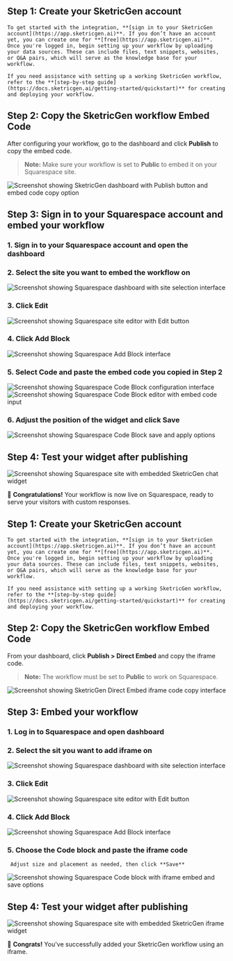<Tabs>
  <Tab title="Floating Chat Bubble">
  
  ## **Step 1: Create your SketricGen account**

    To get started with the integration, **[sign in to your SketricGen account](https://app.sketricgen.ai)**. If you don’t have an account yet, you can create one for **[free](https://app.sketricgen.ai)**. Once you're logged in, begin setting up your workflow by uploading your data sources. These can include files, text snippets, websites, or Q&A pairs, which will serve as the knowledge base for your workflow.

    If you need assistance with setting up a working SketricGen workflow, refer to the **[step-by-step guide](https://docs.sketricgen.ai/getting-started/quickstart)** for creating and deploying your workflow.

  ## **Step 2: Copy the SketricGen workflow Embed Code**

  After configuring your workflow, go to the dashboard and click **Publish** to copy the embed code.

  > **Note:** Make sure your workflow is set to **Public** to embed it on your Squarespace site.

  ![Screenshot showing SketricGen dashboard with Publish button and embed code copy option](/images/squarespace/screenshot1.png)

  ## **Step 3: Sign in to your Squarespace account and embed your workflow**

  ### 1. Sign in to your Squarespace account and open the dashboard  
  ### 2. Select the site you want to embed the workflow on

  ![Screenshot showing Squarespace dashboard with site selection interface](/images/squarespace/screenshot2.png)

  ### 3. Click **Edit**  

  ![Screenshot showing Squarespace site editor with Edit button](/images/squarespace/screenshot3.png)

  ### 4. Click **Add Block**  

  ![Screenshot showing Squarespace Add Block interface](/images/squarespace/screenshot4.png)

  ### 5. Select **Code** and paste the embed code you copied in Step 2  

  ![Screenshot showing Squarespace Code Block configuration interface](/images/squarespace/screenshot5.png)  
  ![Screenshot showing Squarespace Code Block editor with embed code input](/images/squarespace/screenshot6.png)  

  ### 6. Adjust the position of the widget and click **Save**

  ![Screenshot showing Squarespace Code Block save and apply options](/images/squarespace/screenshot7.png)

  ## **Step 4: Test your widget after publishing**

  ![Screenshot showing Squarespace site with embedded SketricGen chat widget](/images/squarespace/screenshot8.png)

  🎉 **Congratulations!** Your workflow is now live on Squarespace, ready to serve your visitors with custom responses.

  </Tab>

  <Tab title="Inline iFrame Embed">
  
  ## **Step 1: Create your SketricGen account**

    To get started with the integration, **[sign in to your SketricGen account](https://app.sketricgen.ai)**. If you don’t have an account yet, you can create one for **[free](https://app.sketricgen.ai)**. Once you're logged in, begin setting up your workflow by uploading your data sources. These can include files, text snippets, websites, or Q&A pairs, which will serve as the knowledge base for your workflow.

    If you need assistance with setting up a working SketricGen workflow, refer to the **[step-by-step guide](https://docs.sketricgen.ai/getting-started/quickstart)** for creating and deploying your workflow.

  ## **Step 2: Copy the SketricGen workflow Embed Code**

  From your dashboard, click **Publish > Direct Embed** and copy the iframe code.

  > **Note:** The workflow must be set to **Public** to work on Squarespace.

  ![Screenshot showing SketricGen Direct Embed iframe code copy interface](/images/squarespace/screenshot9.png)

  ## **Step 3: Embed your workflow**

  ### 1. Log in to Squarespace and open dashboard
  ### 2. Select the sit you want to add iframe on
  ![Screenshot showing Squarespace dashboard with site selection interface](/images/squarespace/screenshot2.png)  
  ### 3. Click **Edit**

  ![Screenshot showing Squarespace site editor with Edit button](/images/squarespace/screenshot3.png)  

  ### 4. Click **Add Block**

  ![Screenshot showing Squarespace Add Block interface](/images/squarespace/screenshot4.png)

  ### 5. Choose the **Code** block and paste the iframe code  
     Adjust size and placement as needed, then click **Save**

  ![Screenshot showing Squarespace Code block with iframe embed and save options](/images/squarespace/screenshot10.png)

  ## **Step 4: Test your widget after publishing**

  ![Screenshot showing Squarespace site with embedded SketricGen iframe widget](/images/squarespace/screenshot11.png)

  🎉 **Congrats!** You've successfully added your SketricGen workflow using an iframe.

  </Tab>
</Tabs>
